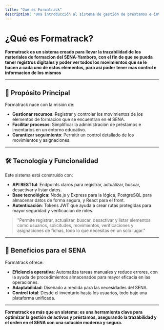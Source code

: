 ```yaml
---
title: "Qué es Formatrack"
description: "Una introducción al sistema de gestión de préstamos e inventario diseñado para el SENA."
---
```





#  ¿Qué es Formatrack?

**Formatrack es un sistema creado para llevar la trazabilidad de los materiales de formacion del SENA-Yamboro, con el fin de que se pueda tener registros digitales y poder ver todos los movimientos que se le hacen a cada uno de estos elementos, para asi poder tener mas control e informacion de los mismos**

---

## 🌟 Propósito Principal

Formatrack nace con la misión de:

- **Gestionar recursos**: Registrar y controlar los movimientos de los elementos de formacion que se encuentran en el SENA.
- **Facilitar procesos**: Simplificar la administración de préstamos e inventarios en un entorno educativo.
- **Garantizar seguimiento**: Permitir un control detallado de los movimientos y asignaciones.

---

## 🛠️ Tecnología y Funcionalidad

Este sistema está construido con:

- **API RESTful**: Endpoints claros para registrar, actualizar, buscar, desactivar y listar datos.
- **Base tecnológica**: Node.js y Express para la lógica, PostgreSQL para almacenar datos de forma segura, y React para el front.
- **Autenticación**: Tokens JWT que ayuda a crear rutas protegidas para mayor seguridad y verificacion de roles.

> "Permite registrar, actualizar, buscar, desactivar y listar elementos como usuarios, solicitudes, movimientos, verificaciones y asignaciones de fichas, todo lo que necesitas en un solo lugar."

---

## 🎯 Beneficios para el SENA

Formatrack ofrece:

- **Eficiencia operativa**: Automatiza tareas manuales y reduce errores, con la ayuda de procedimientos almacenados para mayor eficacia en las operaciones.
- **Adaptabilidad**: Diseñado a medida para las necesidades del SENA.
- **Control total**: Desde el inventario hasta los usuarios, todo bajo una plataforma unificada.

---

**Formatrack es más que un sistema: es una herramienta clave para optimizar la gestión de activos y préstamos, asegurando la trazabilidad y el orden en el SENA con una solución moderna y segura.**